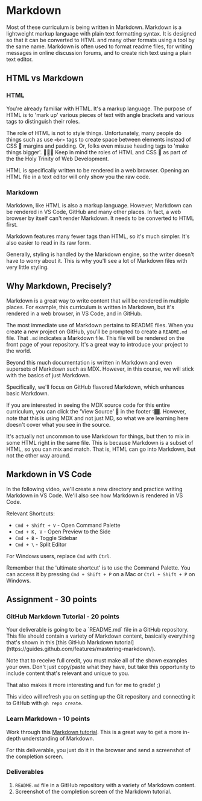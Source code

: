 
# Markdown

Most of these curriculum is being written in Markdown. Markdown is a lightweight markup language with plain text formatting syntax. It is designed so that it can be converted to HTML and many other formats using a tool by the same name. Markdown is often used to format readme files, for writing messages in online discussion forums, and to create rich text using a plain text editor.

## HTML vs Markdown

### HTML

You're already familiar with HTML. It's a markup language. The purpose of HTML is to 'mark up' various pieces of text with angle brackets and various tags to distinguish their roles.

<Large>The role of HTML is not to style things. Unfortunately, many people do things such as use `<br>` tags to create space between elements instead of CSS 💄 margins and padding. Or, folks even misuse heading tags to 'make things bigger'. 🙅🏾‍♀️ Keep in mind the roles of HTML and CSS 💄 as part of the the Holy Trinity of Web Development.</Large>

HTML is specifically written to be rendered in a web browser. Opening an HTML file in a text editor will only show you the raw code.

### Markdown

Markdown, like HTML is also a markup language. However, Markdown can be rendered in VS Code, GitHub and many other places. In fact, a web browser by itself can't render Markdown. It needs to be converted to HTML first.

Markdown features many fewer tags than HTML, so it's much simpler. It's also easier to read in its raw form.

Generally, styling is handled by the Markdown engine, so the writer doesn't have to worry about it. This is why you'll see a lot of Markdown files with very little styling.

## Why Markdown, Precisely?

Markdown is a great way to write content that will be rendered in multiple places. For example, this curriculum is written in Markdown, but it's rendered in a web browser, in VS Code, and in GitHub.

The most immediate use of Markdown pertains to README files. When you create a new project on GitHub, you'll be prompted to create a `README.md` file. That `.md` indicates a Markdown file. This file will be rendered on the front page of your repository. It's a great way to introduce your project to the world.

Beyond this much documentation is written in Markdown and even supersets of Markdown such as MDX. However, in this course, we will stick with the basics of just Markdown.

Specifically, we'll focus on GitHub flavored Markdown, which enhances basic Markdown.

If you are interested in seeing the MDX source code for this entire curriculum, you can click the 'View Source' 🔗 in the footer 👇🏾. However, note that this is using MDX and not just MD, so what we are learning here doesn't cover what you see in the source.

<Large>
  It's actually not uncommon to use Markdown for things, but then to mix in some HTML right in the
  same file. This is because Markdown is a subset of HTML, so you can mix and match. That is, HTML
  can go into Markdown, but not the other way around.
</Large>

## Markdown in VS Code

In the following video, we'll create a new directory and practice writing Markdown in VS Code. We'll also see how Markdown is rendered in VS Code.

<YouTubeEmbed videoid="GQVB2oRkrQE" height={400} />

Relevant Shortcuts:

- `Cmd + Shift + V` - Open Command Palette
- `Cmd + K, V` - Open Preview to the Side
- `Cmd + B` - Toggle Sidebar
- `Cmd + \` - Split Editor

For Windows users, replace `Cmd` with `Ctrl`.

Remember that the 'ultimate shortcut' is to use the Command Palette. You can access it by pressing `Cmd + Shift + P` on a Mac or `Ctrl + Shift + P` on Windows.

## Assignment - 30 points

### GitHub Markdown Tutorial - 20 points

<Large>
  Your deliverable is going to be a `README.md` file in a GitHub repository. This file should
  contain a variety of Markdown content, basically everything that's shown in this [this GitHub
  Markdown tutorial](https://guides.github.com/features/mastering-markdown/).
</Large>

Note that to receive full credit, you must make all of the shown examples your own. Don't just copy/paste what they have, but take this opportunity to include content that's relevant and unique to you.

That also makes it more interesting and fun for me to grade! ;)

This video will refresh you on setting up the Git repository and connecting it to GitHub with `gh repo create`.

<YouTubeEmbed videoid="06Tv0LAZvsU" height={400} />

### Learn Markdown - 10 points

Work through this [Markdown tutorial](https://www.markdowntutorial.com/). This is a great way to get a more in-depth understanding of Markdown.

For this deliverable, you just do it in the browser and send a screenshot of the completion screen.

### Deliverables

1. `README.md` file in a GitHub repository with a variety of Markdown content.
2. Screenshot of the completion screen of the Markdown tutorial.
